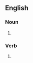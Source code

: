 ==English==

===Noun===
{{head|en|noun plural form}}

# {{plural of|escrow|lang=en}}

===Verb===
{{head|en|verb form}}

# {{en-third-person singular of|escrow}}